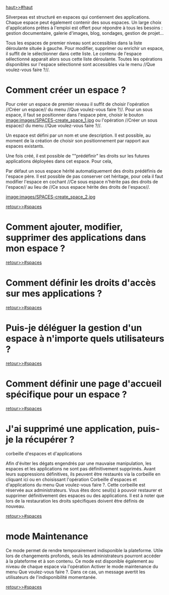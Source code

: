 ﻿[[haut>>#haut]]

Silverpeas est structuré en espaces qui contiennent des applications. Chaque espace peut également contenir des sous espaces.
Un large choix d'applications prêtes à l'emploi est offert pour répondre à tous les besoins : gestion documentaire, galerie d'images, blog, sondages, gestion de projet...

Tous les espaces de premier niveau sont accessibles dans la liste déroulante située à gauche. 
Pour modifier, supprimer ou enrichir un espace, il suffit de le sélectionner dans cette liste.
Le contenu de l'espace sélectionné apparait alors sous cette liste déroulante. 
Toutes les opérations disponibles sur l'espace sélectionné sont accessibles via le menu //Que voulez-vous faire ?//.

= Comment créer un espace ? =

Pour créer un espace de premier niveau il suffit de choisir l'opération //Créer un espace// du menu //Que voulez-vous faire ?//.
Pour un sous espace, il faut se positionner dans l'espace père, choisir le bouton [[image:images/SPACES-create_space_1.jpg]] ou l'opération //Créer un sous espace// du menu //Que voulez-vous faire ?//.

Un espace est défini par un nom et une description. Il est possible, au moment de la création de choisir son positionnement par rapport aux espaces existants.

Une fois créé, il est possible de ""prédéfinir" les droits sur les futures applications déployées dans cet espace. 
Pour cela, 

Par défaut un sous espace hérité automatiquement des droits prédéfinis de l'espace père. Il est possible de pas conserver cet héritage, pour cela il faut modifier l'espace en cochant
//Ce sous espace n'hérite pas des droits de l'espace// au lieu de //Ce sous espace hérite des droits de l'espace//.

[[image:images/SPACES-create_space_2.jpg]]

[[retour>>#spaces]]

= Comment ajouter, modifier, supprimer des applications dans mon espace ? =

[[retour>>#spaces]]

= Comment définir les droits d'accès sur mes applications ? = 

[[retour>>#spaces]]

= Puis-je déléguer la gestion d'un espace à n'importe quels utilisateurs ? =

[[retour>>#spaces]]

= Comment définir une page d'accueil spécifique pour un espace ? = 

[[retour>>#spaces]]

= J'ai supprimé une application, puis-je la récupérer ? =

corbeille d'espaces et d'applications

Afin d'éviter les dégats engendrés par une mauvaise manipulation, les espaces et les applications ne sont pas définitivement supprimés.
Avant leurs suppressions définitives, ils peuvent être restaurés via la corbeille en cliquant ici ou en choisissant l'opération Corbeille d'espaces et d'applications du menu Que voulez-vous faire ?.
Cette corbeille est réservée aux administrateurs. Vous êtes donc seul(s) à pouvoir restaurer et supprimer définitivement des espaces ou des applications.
Il est à noter que lors de la restauration les droits spécifiques doivent être définis de nouveau.

[[retour>>#spaces]]

= mode Maintenance =

Ce mode permet de rendre temporairement indisponible la plateforme. Utile lors de changements profonds, seuls les administrateurs pourront accéder à la plateforme et à son contenu.
Ce mode est disponible également au niveau de chaque espace via l'opération Activer le mode maintenance du menu Que voulez-vous faire ?.
Dans ce cas, un message avertit les utilisateurs de l'indisponibilité momentanée.

[[retour>>#spaces]]


